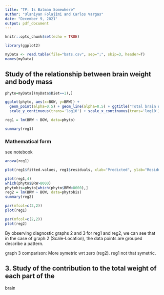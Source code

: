 ```yaml
---
title: "TP: Is Batman Somewhere"
author: "Olaniyan Folajimi and Carlos Vargas"
date: "December 9, 2021"
output: pdf_document
---
```


```r
knitr::opts_chunk$set(echo = TRUE)
```

```r
library(ggplot2)
```

```r
myData <- read.table(file="bats.csv", sep=";", skip=3, header=T)
names(myData)
```

## Study of the relationship between brain weight and body mass
```r
phyto=myData[(myData$Diet==1),]
```

```r
ggplot(phyto, aes(x=BOW, y=BRW)) +
  geom_point(alpha=0.5) + geom_line(alpha=0.5) + ggtitle("Total brain weight vs Body mass") +
  scale_y_continuous(trans='log10') + scale_x_continuous(trans='log10')
```

```r
reg1 = lm(BRW ~ BOW, data=phyto)
```

```r
summary(reg1)
```
### Mathematical form
see notebook

```r
anova(reg1)
```


```r
plot(reg1$fitted.values, reg1$residuals, xlab="Predicted", ylab="Residuals")
```

```r
plot(reg1,4)
which(phyto$BRW>8000)
phytobis=phyto[which(phyto$BRW<8000),]
reg2 = lm(BRW ~ BOW, data=phytobis)
summary(reg2)
```

```r
par(mfcol=c(2,2))
plot(reg1)
```


```r
par(mfcol=c(2,2))
plot(reg2)
```

By observing diagnostic graphs 2 and 3 for reg1 and reg2, we can see that in the case of graph 2 (Scale-Location), the data points are grouped describe a pattern.

graph 3 comparison: More symetric wrt zero (reg2). reg1 not that symetric.


## 3. Study of the contribution to the total weight of each part of the
brain